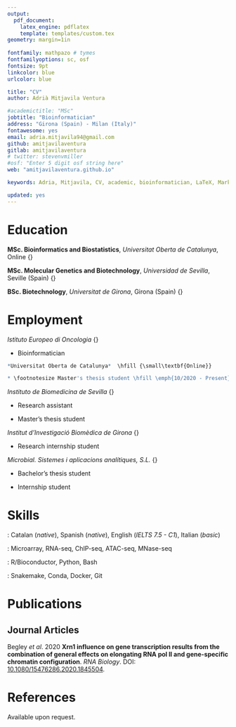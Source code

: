 ```yaml
---
output: 
  pdf_document:
    latex_engine: pdflatex
    template: templates/custom.tex
geometry: margin=1in
 
fontfamily: mathpazo # tymes 
fontfamilyoptions: sc, osf
fontsize: 9pt
linkcolor: blue
urlcolor: blue

title: "CV"
author: Adrià Mitjavila Ventura

#academictitle: "MSc"
jobtitle: "Bioinformatician"
address: "Girona (Spain) - Milan (Italy)"
fontawesome: yes
email: adria.mitjavila94@gmail.com
github: amitjavilaventura
gitlab: amitjavilaventura
# twitter: stevenvmiller
#osf: "Enter 5 digit osf string here"
web: "amitjavilaventura.github.io"

keywords: Adria, Mitjavila, CV, academic, bioinformatician, LaTeX, Markdown

updated: yes
---
```


\vspace{3mm}

\small 
\emph{Biotechnologist living around computers, pursuing a PhD in Computational Biology and interested in data analysis to support experimental research as well as in pure computational experiments and in software/pipeline development.}

\normalsize

\vspace{2mm}
# Education \hrulefill

<!--
**PhD. Computational Biology**, *Scuola Europea di Medicina Molecolare*, Milan (Italy) \hfill {\small\emph{2019 - Present}}
-->

**MSc. Bioinformatics and Biostatistics**, *Universitat Oberta de Catalunya*, Online \hfill {\small\emph{2018 - Present}}

**MSc. Molecular Genetics and Biotechnology**, *Universidad de Sevilla*, Seville (Spain) \hfill {\small\emph{2017 - 2018}}

**BSc. Biotechnology**, *Universitat de Girona*, Girona (Spain)  \hfill {\small\emph{2012 - 2017}}

\vspace{2mm}
# Employment \hrulefill

*Istituto Europeo di Oncologia*  \hfill {\small\textbf{Milan (Italy)}}

<!--
* \footnotesize PhD Candidate in Computational Biology \hfill \emph{10/2019 - Present}
-->

* \footnotesize Bioinformatician \hfill \emph{07/2019 - Present}

```r
*Universitat Oberta de Catalunya*  \hfill {\small\textbf{Online}}

* \footnotesize Master's thesis student \hfill \emph{10/2020 - Present}
```

*Instituto de Biomedicina de Sevilla* \hfill {\small\textbf{Seville (Spain)}}

* \footnotesize Research assistant \hfill \emph{07/2018 - 10/2018}

* \footnotesize Master's thesis student \hfill \emph{09/2017 - 07/2018}

*Institut d'Investigació Biomèdica de Girona* \hfill {\small\textbf{Girona (Spain)}}

* \footnotesize Research internship student \hfill \emph{07/2017 - 09/2017}

*Microbial. Sistemes i aplicacions analítiques, S.L.* \hfill {\small\textbf{Girona (Spain)}}

* \footnotesize Bachelor's thesis student \hfill \emph{01/2017 - 06/2017}

* \footnotesize Internship student \hfill \emph{09/2016 - 06/2017}

\vspace{2mm}
# Skills \hrulefill

\small \emph{Languages}: Catalan (*native*), Spanish (*native*), English (*IELTS 7.5 - C1*), Italian (*basic*)

\small \emph{Omics data analysis}: Microarray, RNA-seq, ChIP-seq, ATAC-seq, MNase-seq

\small \emph{Programming}: R/Bioconductor, Python, Bash

\small \emph{Other}: Snakemake, Conda, Docker, Git

\vspace{2mm}
# Publications \hrulefill

## Journal Articles

\footnotesize Begley *et al*. 2020 **Xrn1 influence on gene transcription results from the combination of general effects on elongating RNA pol II and gene-specific chromatin configuration**. *RNA Biology*. DOI: [10.1080/15476286.2020.1845504](https://doi.org/10.1080/15476286.2020.1845504).

\vspace{2mm}
# References \hrulefill

\footnotesize Available upon request.